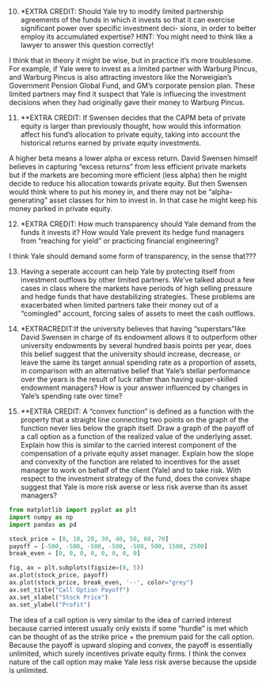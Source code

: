 10. *EXTRA CREDIT: Should Yale try to modify limited partnership agreements of the funds in which it invests so that it can exercise significant power over specific investment deci- sions, in order to better employ its accumulated expertise? HINT: You might need to think like a lawyer to answer this question correctly!

I think that in theory it might be wise, but in practice it's more troublesome. For example, if Yale were to invest as a limited partner with Warburg Pincus, and Warburg Pincus is also attracting investors like the Norweigian's Government Pension Global Fund, and GM's corporate pension plan. These limited partners may find it suspect that Yale is influecing the investment decisions when they had originally gave their money to Warburg Pincus. 


11. **EXTRA CREDIT: If Swensen decides that the CAPM beta of private equity is larger than previously thought, how would this information affect his fund’s allocation to private equity, taking into account the historical returns earned by private equity investments.

A higher beta means a lower alpha or excess return. David Swensen himself believes in capturing "excess returns" from less efficient private markets but if the markets are becoming more efficient (less alpha) then he might decide to reduce his allocation towards private equity. But then Swensen would think where to put his money in, and there may not be "alpha-generating" asset classes for him to invest in. In that case he might keep his money parked in private equity. 

12. *EXTRA CREDIT: How much transparency should Yale demand from the funds it invests it? How would Yale prevent its hedge fund managers from “reaching for yield” or practicing financial engineering?

I think Yale should demand some form of transparency, in the sense that???

13. Having a seperate account can help Yale by protecting itself from investment outflows by other limited partners. We've talked about a few cases in class where the markets have periods of high selling pressure and hedge funds that have destabilizing strategies. These problems are exacerbated when limited partners take their money out of a "comingled" account, forcing sales of assets to meet the cash outflows. 



14. *EXTRACREDIT:If the university believes that having “superstars”like David Swensen in charge of its endowment allows it to outperform other university endowments by several hundred basis points per year, does this belief suggest that the university should increase, decrease, or leave the same its target annual spending rate as a proportion of assets, in comparison with an alternative belief that Yale’s stellar performance over the years is the result of luck rather than having super-skilled endowment managers? How is your answer influenced by changes in Yale’s spending rate over time?



15. **EXTRA CREDIT: A “convex function” is defined as a function with the property that a straight line connecting two points on the graph of the function never lies below the graph itself. Draw a graph of the payoff of a call option as a function of the realized value of the underlying asset. Explain how this is similar to the carried interest component of the compensation of a private equity asset manager. Explain how the slope and convexity of the function are related to incentives for the asset manager to work on behalf of the client (Yale) and to take risk. With respect to the investment strategy of the fund, does the convex shape suggest that Yale is more risk averse or less risk averse than its asset managers?

```python
from matplotlib import pyplot as plt
import numpy as np
import pandas as pd

stock_price = [0, 10, 20, 30, 40, 50, 60, 70]
payoff = [-500, -500, -500, -500, -500, 500, 1500, 2500]
break_even = [0, 0, 0, 0, 0, 0, 0, 0]

fig, ax = plt.subplots(figsize=(8, 5))
ax.plot(stock_price, payoff)
ax.plot(stock_price, break_even, '--', color="grey")
ax.set_title("Call Option Payoff")
ax.set_xlabel("Stock Price")
ax.set_ylabel("Profit")
```

The idea of a call option is very similar to the idea of carried interest because carried interest usually only exists if some "hurdle" is met which can be thought of as the strike price + the premium paid for the call option. Because the payoff is upward sloping and convex, the payoff is essentially unlimited, which surely incentives private equity firms. I think the convex nature of the call option may make Yale less risk averse because the upside is unlimited. 